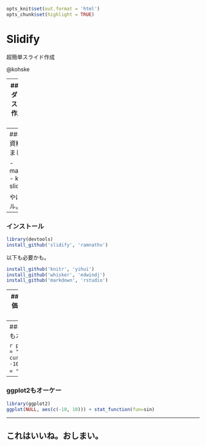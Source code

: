```r
opts_knit$set(out.format = 'html')
opts_chunk$set(highlight = TRUE)
```

# Slidify

超簡単スライド作成

@kohske

---
### マークダウンからスライドを作成しましょう

このスライドの元になってるRmdはこちら

https://gist.github.com/2855525

---
### 手軽に資料を作りましょう

- markdown!!
- knitr!!
- slidify

やばいレベル。

---
### インストール

```r
library(devtools)
install_github('slidify', 'ramnathv')
```

以下も必要かも。

```r
install_github('knitr', 'yihui')
install_github('whisker', 'edwindj')
install_github('markdown', 'rstudio')
```

---
### コード評価ももちろんオーケー

```r
ctl <- c(4.17,5.58,5.18,6.11,4.50,4.61,5.17,4.53,5.33,5.14)
trt <- c(4.81,4.17,4.41,3.59,5.87,3.83,6.03,4.89,4.32,4.69)
group <- gl(2,10,20, labels=c("Ctl","Trt"))
weight <- c(ctl, trt)
lm.D9 <- lm(weight ~ group)

coef(lm.D9)
```

---
### プロットもオーケー

```r
par(family = "sans")
curve(sin(x), -10, 10, main = "正弦波")
```

---
### ggplot2もオーケー

```r
library(ggplot2)
ggplot(NULL, aes(c(-10, 10))) + stat_function(fun=sin)
```

---
## これはいいね。おしまい。

